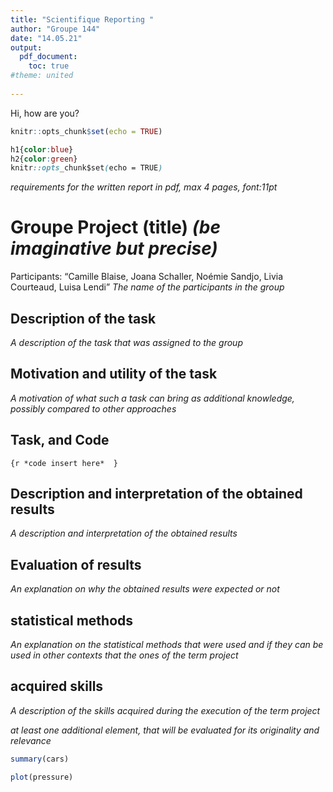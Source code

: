 ```yaml
---
title: "Scientifique Reporting "
author: "Groupe 144"
date: "14.05.21"
output:
  pdf_document:
    toc: true
#theme: united
    
---
```


Hi, how are you?

```r


knitr::opts_chunk$set(echo = TRUE)
```




```css

h1{color:blue}
h2{color:green}
knitr::opts_chunk$set(echo = TRUE)
```


*requirements for the written report*
*in pdf, max 4 pages, font:11pt*

# **Groupe Project (title) *(be imaginative but precise)* **

Participants: "Camille Blaise, Joana Schaller, Noémie Sandjo, Livia Courteaud, Luisa Lendi"
*The name of the participants in the group*


## Description of the task 
*A description of the task that was assigned to the group*



## Motivation and utility of the task 

*A motivation of what such a task can bring as additional knowledge, possibly compared to other
approaches*

## Task, and Code 

```{r
*code insert here* 
}
```

## Description and interpretation of the obtained results 
*A description and interpretation of the obtained results*


## Evaluation of results
*An explanation on why the obtained results were expected or not*

## statistical methods
*An explanation on the statistical methods that were used and if they can be used in other contexts
that the ones of the term project*

## acquired skills 

*A description of the skills acquired during the execution of the term project*

*at least one additional element, that will be evaluated
for its originality and relevance*



```r
summary(cars)
```



```r
plot(pressure)
```
